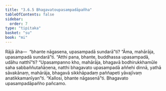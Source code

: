 ```yaml
---
title: "3.6.5 Bhagavatoupasampadāpañha"
tableOfContents: false
sidebar:
  order: 7
type: "tipitaka"
basket: "su"
book: "mi"
---
```



<DynamicBreadcrumb />

<Division number="87" book="mi" bookNo="28">

<Paragraph number="412" book="mi">
Rājā āha—  “bhante nāgasena, upasampadā sundarā”ti? “Āma, mahārāja, upasampadā sundarā”ti. “Atthi pana, bhante, buddhassa upasampadā, udāhu natthī”ti? “Upasampanno kho, mahārāja, bhagavā bodhirukkhamūle saha sabbaññutañāṇena, natthi bhagavato upasampadā aññehi dinnā, yathā sāvakānaṃ, mahārāja, bhagavā sikkhāpadaṃ paññapeti yāvajīvaṃ anatikkamanīyan”ti.
</Paragraph>

<Paragraph number="413" book="mi">
“Kallosi, bhante nāgasenā”ti.

</Paragraph>
</Division>

<Paragraph number="414" type="center" book="mi">
Bhagavato upasampadāpañho pañcamo.
</Paragraph>